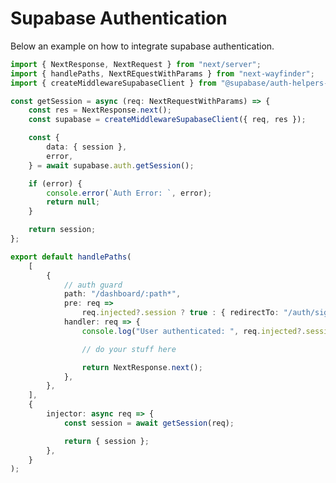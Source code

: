 # Supabase Authentication
Below an example on how to integrate supabase authentication.

```ts filename="middleware.ts" copy showLineNumbers
import { NextResponse, NextRequest } from "next/server";
import { handlePaths, NextREquestWithParams } from "next-wayfinder";
import { createMiddlewareSupabaseClient } from "@supabase/auth-helpers-nextjs";

const getSession = async (req: NextRequestWithParams) => {
    const res = NextResponse.next();
    const supabase = createMiddlewareSupabaseClient({ req, res });

    const {
        data: { session },
        error,
    } = await supabase.auth.getSession();

    if (error) {
        console.error(`Auth Error: `, error);
        return null;
    }

    return session;
};

export default handlePaths(
    [
        {
            // auth guard
            path: "/dashboard/:path*",
            pre: req =>
                req.injected?.session ? true : { redirectTo: "/auth/sign-in" },
            handler: req => {
                console.log("User authenticated: ", req.injected?.session);

                // do your stuff here

                return NextResponse.next();
            },
        },
    ],
    {
        injector: async req => {
            const session = await getSession(req);

            return { session };
        },
    }
);
```
